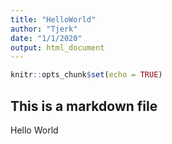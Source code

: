 ```yaml
---
title: "HelloWorld"
author: "Tjerk"
date: "1/1/2020"
output: html_document
---
```


```r
knitr::opts_chunk$set(echo = TRUE)
```

## This is a markdown file

Hello World
